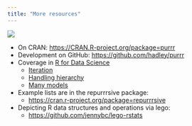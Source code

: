 ```yaml
---
title: "More resources"
---
```


<img src="https://www.stickermule.com/marketplace/embed_img/13594" style="max-width:100%;">

  * On CRAN: <https://CRAN.R-project.org/package=purrr>
  * Development on GitHub: <https://github.com/hadley/purrr> 
  * Coverage in [R for Data Science](http://r4ds.had.co.nz)
    - [Iteration](http://r4ds.had.co.nz/iteration.html)
    - [Handling hierarchy](http://r4ds.had.co.nz/hierarchy.html)
    - [Many models](http://r4ds.had.co.nz/many-models.html)
  * Example lists are in the repurrrsive package:
    - <https://cran.r-project.org/package=repurrrsive>
  * Depicting R data structures and operations via lego:
    - [https://github.com/jennybc/lego-rstats](https://github.com/jennybc/lego-rstats#readme)
